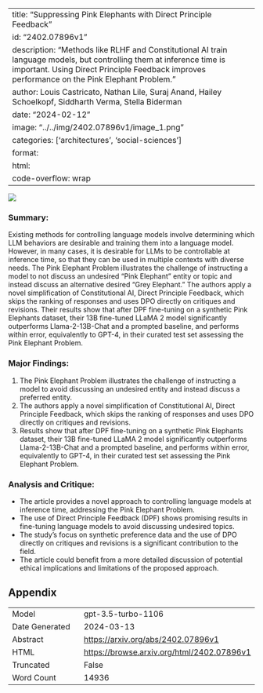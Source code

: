 
---
title: "Suppressing Pink Elephants with Direct Principle Feedback"
id: "2402.07896v1"
description: "Methods like RLHF and Constitutional AI train language models, but controlling them at inference time is important. Using Direct Principle Feedback improves performance on the Pink Elephant Problem."
author: Louis Castricato, Nathan Lile, Suraj Anand, Hailey Schoelkopf, Siddharth Verma, Stella Biderman
date: "2024-02-12"
image: "../../img/2402.07896v1/image_1.png"
categories: ['architectures', 'social-sciences']
format:
  html:
    code-overflow: wrap
---

![](../../img/2402.07896v1/image_1.png)

### Summary:
Existing methods for controlling language models involve determining which LLM behaviors are desirable and training them into a language model. However, in many cases, it is desirable for LLMs to be controllable at inference time, so that they can be used in multiple contexts with diverse needs. The Pink Elephant Problem illustrates the challenge of instructing a model to not discuss an undesired "Pink Elephant" entity or topic and instead discuss an alternative desired "Grey Elephant." The authors apply a novel simplification of Constitutional AI, Direct Principle Feedback, which skips the ranking of responses and uses DPO directly on critiques and revisions. Their results show that after DPF fine-tuning on a synthetic Pink Elephants dataset, their 13B fine-tuned LLaMA 2 model significantly outperforms Llama-2-13B-Chat and a prompted baseline, and performs within error, equivalently to GPT-4, in their curated test set assessing the Pink Elephant Problem.

### Major Findings:
1. The Pink Elephant Problem illustrates the challenge of instructing a model to avoid discussing an undesired entity and instead discuss a preferred entity.
2. The authors apply a novel simplification of Constitutional AI, Direct Principle Feedback, which skips the ranking of responses and uses DPO directly on critiques and revisions.
3. Results show that after DPF fine-tuning on a synthetic Pink Elephants dataset, their 13B fine-tuned LLaMA 2 model significantly outperforms Llama-2-13B-Chat and a prompted baseline, and performs within error, equivalently to GPT-4, in their curated test set assessing the Pink Elephant Problem.

### Analysis and Critique:
- The article provides a novel approach to controlling language models at inference time, addressing the Pink Elephant Problem.
- The use of Direct Principle Feedback (DPF) shows promising results in fine-tuning language models to avoid discussing undesired topics.
- The study's focus on synthetic preference data and the use of DPO directly on critiques and revisions is a significant contribution to the field.
- The article could benefit from a more detailed discussion of potential ethical implications and limitations of the proposed approach.

## Appendix

|          |          |
|----------|----------|
| Model     | gpt-3.5-turbo-1106       |
| Date Generated     | 2024-03-13       |
| Abstract | [https://arxiv.org/abs/2402.07896v1](https://arxiv.org/abs/2402.07896v1)        |
| HTML     | [https://browse.arxiv.org/html/2402.07896v1](https://browse.arxiv.org/html/2402.07896v1)       |
| Truncated       | False       |
| Word Count       | 14936       |